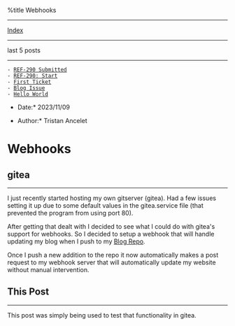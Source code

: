 %title Webhooks


---------------------------
[[index.wiki|Index]]
---------------------------

last 5 posts
---------------------------

 - [[1699558725-ref-290-submitted.wiki|REF-290 Submitted]]
 - [[1699375988-ref-209-start.wiki|REF-290: Start]]
 - [[1698642000-first-ticket.wiki|First Ticket]]
 - [[1693890000-blog-issue.wiki|Blog Issue]]
 - [[1693630800-hello-world.wiki|Hello World]]

*Date:* 2023/11/09

*Author:* Tristan Ancelet

= Webhooks =
== gitea ==
-----------
I just recently started hosting my own gitserver (gitea). Had a few issues setting it up due to some default values in the gitea.service file (that prevented the program from using port 80).

After getting that dealt with I decided to see what I could do with gitea's support for webhooks. So I decided to setup a webhook that will handle updating my blog when I push to my [[https://git.arcanium.tech/tristan/blog-site|Blog Repo]]. 

Once I push a new addition to the repo it now automatically makes a post request to my webhook server that will automatically update my website without manual intervention.


== This Post ==
---------------
This post was simply being used to test that functionality in gitea. 

